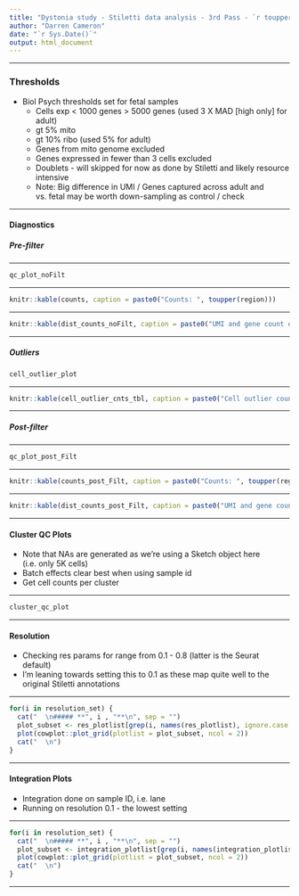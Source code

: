 ```yaml
---
title: "Dystonia study - Stiletti data analysis - 3rd Pass - `r toupper(region)`"
author: "Darren Cameron"
date: "`r Sys.Date()`"
output: html_document
---
```


*** 

### **Thresholds** {.tabset}

+ Biol Psych thresholds set for fetal samples
  + Cells exp < 1000 genes > 5000 genes (used 3 X MAD [high only] for adult)
  + gt 5% mito
  + gt 10% ribo (used 5% for adult)
  + Genes from mito genome excluded
  + Genes expressed in fewer than 3 cells excluded
  + Doublets - will skipped for now as done by Stiletti and likely resource intensive
  + Note: Big difference in UMI / Genes captured across adult and vs. fetal may be worth down-sampling as control / check

***

#### Diagnostics {.tabset}

##### Pre-filter

***

```r
qc_plot_noFilt
```

***

```r
knitr::kable(counts, caption = paste0("Counts: ", toupper(region)))
```

***

```r
knitr::kable(dist_counts_noFilt, caption = paste0("UMI and gene count distribution summary: ", toupper(region)))
```

***

##### Outliers

```r
cell_outlier_plot
```

***

```r
knitr::kable(cell_outlier_cnts_tbl, caption = paste0("Cell outlier counts: ", toupper(region)))
```

***

##### Post-filter

***

```r
qc_plot_post_Filt
```

***

```r
knitr::kable(counts_post_Filt, caption = paste0("Counts: ", toupper(region)))
```

***

```r
knitr::kable(dist_counts_post_Filt, caption = paste0("UMI and gene count distribution summary: ", toupper(region)))
```

***

#### Cluster QC Plots {.tabset}

+ Note that NAs are generated as we're using a Sketch object here (i.e. only 5K cells)
+ Batch effects clear best when using sample id
+ Get cell counts per cluster

***

```r
cluster_qc_plot
```

***

#### Resolution {.tabset}

+ Checking res params for range from 0.1 - 0.8 (latter is the Seurat default)
+ I'm leaning towards setting this to 0.1 as these map quite well to the original Stiletti annotations

***

```r
for(i in resolution_set) {
  cat("  \n##### **", i , "**\n", sep = "")
  plot_subset <- res_plotlist[grep(i, names(res_plotlist), ignore.case = TRUE)]
  plot(cowplot::plot_grid(plotlist = plot_subset, ncol = 2))
  cat("  \n")
}
```

***

#### Integration Plots {.tabset}

+ Integration done on sample ID, i.e. lane 
+ Running on resolution 0.1 - the lowest setting

***

```r
for(i in resolution_set) {
  cat("  \n##### **", i , "**\n", sep = "")
  plot_subset <- integration_plotlist[grep(i, names(integration_plotlist), ignore.case = TRUE)]
  plot(cowplot::plot_grid(plotlist = plot_subset, ncol = 2))
  cat("  \n")
}
```

***


